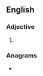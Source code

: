 ==English==

===Adjective===
{{head|en|adjective comparative form}}

# {{en-comparative of|beaky}}

===Anagrams===
* {{anagrams|en|breakie}}